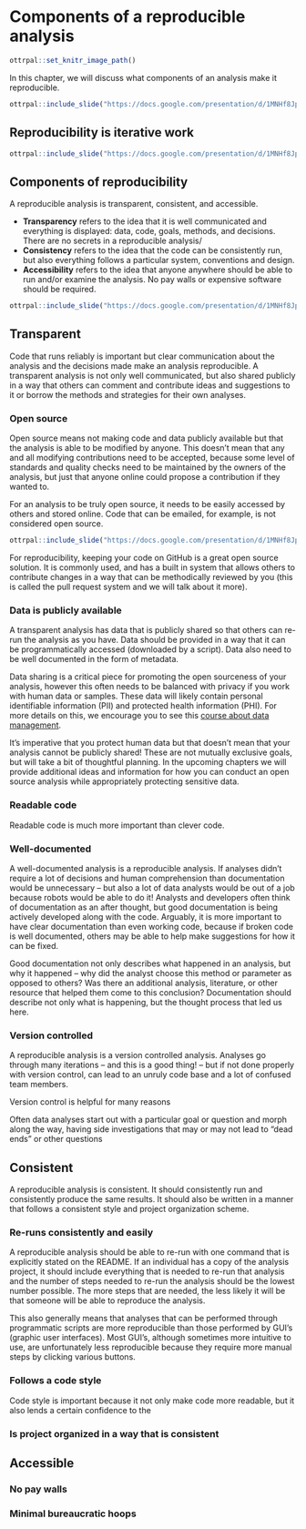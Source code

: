 
# Components of a reproducible analysis

```r
ottrpal::set_knitr_image_path()
```

In this chapter, we will discuss what components of an analysis make it reproducible.

```r
ottrpal::include_slide("https://docs.google.com/presentation/d/1MNHf8JpolaEP_vQ_kB-1xRBF9wo3haCArRu117hBoHA/edit#slide=id.g21a84b32106_0_23")
```

## Reproducibility is iterative work

```r
ottrpal::include_slide("https://docs.google.com/presentation/d/1MNHf8JpolaEP_vQ_kB-1xRBF9wo3haCArRu117hBoHA/edit#slide=id.g21a84b32106_0_23")
```

## Components of reproducibility
A reproducible analysis is transparent, consistent, and accessible.

- **Transparency** refers to the idea that it is well communicated and everything is displayed: data, code, goals, methods, and decisions. There are no secrets in a reproducible analysis/
- **Consistency** refers to the idea that the code can be consistently run, but also everything follows a particular system, conventions and design.
- **Accessibility** refers to the idea that anyone anywhere should be able to run and/or examine the analysis. No pay walls or expensive software should be required.

```r
ottrpal::include_slide("https://docs.google.com/presentation/d/1MNHf8JpolaEP_vQ_kB-1xRBF9wo3haCArRu117hBoHA/edit#slide=id.g21b8e34c516_0_5")
```

## Transparent

Code that runs reliably is important but clear communication about the analysis and the decisions made make an analysis reproducible. A transparent analysis is not only well communicated, but also shared publicly in a way that others can comment and contribute ideas and suggestions to it or borrow the methods and strategies for their own analyses.

### Open source

Open source means not making code and data publicly available but that the analysis is able to be modified by anyone. This doesn't mean that any and all modifying contributions need to be accepted, because some level of standards and quality checks need to be maintained by the owners of the analysis, but just that anyone online could propose a contribution if they wanted to.

For an analysis to be truly open source, it needs to be easily accessed by others and stored online. Code that can be emailed, for example, is not considered open source.

```r
ottrpal::include_slide("https://docs.google.com/presentation/d/1MNHf8JpolaEP_vQ_kB-1xRBF9wo3haCArRu117hBoHA/edit#slide=id.g2006b5a2e6b_0_448")
```

For reproducibility, keeping your code on GitHub is a great open source solution. It is commonly used, and has a built in system that allows others to contribute changes in a way that can be methodically reviewed by you (this is called the pull request system and we will talk about it more).

### Data is publicly available

A transparent analysis has data that is publicly shared so that others can re-run the analysis as you have. Data should be provided in a way that it can be programmatically accessed (downloaded by a script). Data also need to be well documented in the form of metadata.

<div class = "warning">
Data sharing is a critical piece for promoting the open sourceness of your analysis, however this often needs to be balanced with privacy if you work with human data or samples. These data will likely contain personal identifiable information (PII) and protected health information (PHI). For more details on this, we encourage you to see this [course about data management](https://jhudatascience.org/Ethical_Data_Handling_for_Cancer_Research/data-privacy.html).
</div>

It's imperative that you protect human data but that doesn't mean that your analysis cannot be publicly shared! These are not mutually exclusive goals, but will take a bit of thoughtful planning. In the upcoming chapters we will provide additional ideas and information for how you can conduct an open source analysis while appropriately protecting sensitive data.

### Readable code

Readable code is much more important than clever code.

### Well-documented

A well-documented analysis is a reproducible analysis. If analyses didn't require a lot of decisions and human comprehension than documentation would be unnecessary -- but also a lot of data analysts would be out of a job because robots would be able to do it! Analysts and developers often think of documentation as an after thought, but good documentation is being actively developed along with the code. Arguably, it is more important to have clear documentation than even working code, because if broken code is well documented, others may be able to help make suggestions for how it can be fixed.

Good documentation not only describes what happened in an analysis, but why it happened -- why did the analyst choose this method or parameter as opposed to others? Was there an additional analysis, literature, or other resource that helped them come to this conclusion? Documentation should describe not only what is happening, but the thought process that led us here.

### Version controlled

A reproducible analysis is a version controlled analysis. Analyses go through many iterations -- and this is a good thing! -- but if not done properly with version control, can lead to an unruly code base and a lot of confused team members.

Version control is helpful for many reasons

Often data analyses start out with a particular goal or question and morph along the way, having side investigations that may or may not lead to "dead ends" or other questions

## Consistent

A reproducible analysis is consistent. It should consistently run and consistently produce the same results. It should also be written in a manner that follows a consistent style and project organization scheme.

### Re-runs consistently and easily

A reproducible analysis should be able to re-run with one command that is explicitly stated on the README. If an individual has a copy of the analysis project, it should include everything that is needed to re-run that analysis and the number of steps needed to re-run the analysis should be the lowest number possible. The more steps that are needed, the less likely it will be that someone will be able to reproduce the analysis.

This also generally means that analyses that can be performed through programmatic scripts are more reproducible than those performed by GUI's (graphic user interfaces). Most GUI's, although sometimes more intuitive to use, are unfortunately less reproducible because they require more manual steps by clicking various buttons.

### Follows a code style

Code style is important because it not only make code more readable, but it also lends a certain confidence to the 

### Is project organized in a way that is consistent

## Accessible

### No pay walls

### Minimal bureaucratic hoops
